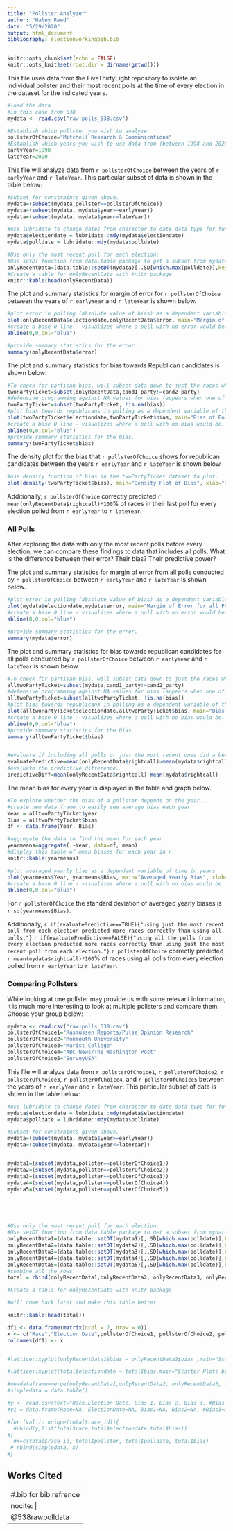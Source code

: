 ```yaml
---
title: "Pollster Analyzer"
author: "Haley Reed"
date: "5/29/2020"
output: html_document
bibliography: electionworkingbib.bib
---
```


```r
knitr::opts_chunk$set(echo = FALSE)
knitr::opts_knit$set(root.dir = dirname(getwd()))
```

This file uses data from the FiveThirtyEight repository to isolate an individual pollster and their most recent polls at the time of every election in the dataset for the indicated years.

```r
#load the data
#in this case from 538
mydata <- read.csv("raw-polls_538.csv")
```

```r
#Establish which pollster you wish to analyze:
pollsterOfChoice="Mitchell Research & Communications"
#Establish which years you wish to use data from (between 1998 and 2020):
earlyYear=1998
lateYear=2020
```

This file will analyze data from `r pollsterOfChoice` between the years of `r earlyYear` and `r lateYear`. This particular subset of data is shown in the table below:

```r
#Subset for constraints given above.
mydata=(subset(mydata,pollster==pollsterOfChoice))
mydata=(subset(mydata, mydata$year>=earlyYear))
mydata=(subset(mydata, mydata$year<=lateYear))

#use lubridate to change dates from character to date data type for functionality. 
mydata$electiondate = lubridate::mdy(mydata$electiondate)
mydata$polldate = lubridate::mdy(mydata$polldate)

```

```r
#Use only the most recent poll for each election:
#Use setDT function from data.table package to get a subset from mydata with just the max. value of the date element for each race (grouped with the keyby function). Call this new subset of data onlyRecentData.
onlyRecentData=(data.table::setDT(mydata)[,.SD[which.max(polldate)],keyby=race_id])
#Create a table for onlyRecentData with knitr package.
knitr::kable(head(onlyRecentData))
```

The plot and summary statistics for margin of error for `r pollsterOfChoice` between the years of `r earlyYear` and `r lateYear` is shown below.

```r
#plot error in polling (absolute value of bias) as a dependent variable of the date of the election. 
plot(onlyRecentData$electiondate,onlyRecentData$error, main="Margin of Error of Polls", xlab="Election Date", ylab="Margin of Error")
#create a base 0 line - visualizes where a poll with no error would be.
abline(0,0,col="blue")  

#provide summary statistics for the error.
summary(onlyRecentData$error)
```

The plot and summary statistics for bias towards Republican candidates is shown below:

```r
#To check for partisan bias, will subset data down to just the races where candidate 1 and candidate 2 are running on two different party tickets.
twoPartyTicket=subset(onlyRecentData,cand1_party!=cand2_party)
#defensive programming against NA values for bias (appears when one of the candidates is an independent) 
twoPartyTicket=subset(twoPartyTicket, !is.na(bias))
#plot bias towards republicans in polling as a dependent variable of the date of the election.
plot(twoPartyTicket$electiondate,twoPartyTicket$bias, main="Bias of Polls towards Republican Candidates", xlab="Election Date", ylab="Bias")
#create a base 0 line - visualizes where a poll with no bias would be. 
abline(0,0,col="blue")
#provide summary statistics for the bias.
summary(twoPartyTicket$bias)
```


The density plot for the bias that `r pollsterOfChoice` shows for republican candidates between the years `r earlyYear` and `r lateYear` is shown below.
```r
#use density function of bias in the twoPartyTicket dataset to plot.
plot(density(twoPartyTicket$bias), main="Density Plot of Bias", xlab="Rebulican Bias")
```

Additionally, `r pollsterOfChoice` correctly predicted `r mean(onlyRecentData$rightcall)*100`% of races in their last poll for every election polled from `r earlyYear` to `r lateYear`.

\newpage
### All Polls

After exploring the data with only the most recent polls before every election, we can compare these findings to data that includes all polls. What is the difference between their error? Their bias? Their predictive power?

The plot and summary statistics for margin of error from all polls conducted by `r pollsterOfChoice` between `r earlyYear` and `r lateYear` is shown below.

```r
#plot error in polling (absolute value of bias) as a dependent variable of the date of the election. 
plot(mydata$electiondate,mydata$error, main="Margin of Error for all Polls", xlab="Election Date", ylab="Margin of Error")
#create a base 0 line - visualizes where a poll with no error would be.
abline(0,0,col="blue")  

#provide summary statistics for the error.
summary(mydata$error)
```

The plot and summary statistics for bias towards republican candidates for all polls conducted by `r pollsterOfChoice` between `r earlyYear` and `r lateYear` is shown below.

```r
#To check for partisan bias, will subset data down to just the races where candidate 1 and candidate 2 are running on two different party tickets.
alltwoPartyTicket=subset(mydata,cand1_party!=cand2_party)
#defensive programming against NA values for bias (appears when one of the candidates is an independent) 
alltwoPartyTicket=subset(alltwoPartyTicket, !is.na(bias))
#plot bias towards republicans in polling as a dependent variable of the date of the election.
plot(alltwoPartyTicket$electiondate,alltwoPartyTicket$bias, main="Bias of Polls towards Republican Candidates for all Polls", xlab="Election Date", ylab="Bias")
#create a base 0 line - visualizes where a poll with no bias would be. 
abline(0,0,col="blue")
#provide summary statistics for the bias.
summary(alltwoPartyTicket$bias)


#evaluate if including all polls or just the most recent ones did a better job.
evaluatePredictive=mean(onlyRecentData$rightcall)>mean(mydata$rightcall)
#evaluate the predictive difference.
predictiveDiff=mean(onlyRecentData$rightcall)-mean(mydata$rightcall)
```


The mean bias for every year is displayed in the table and graph below.  

```r
#To explore whether the bias of a pollster depends on the year...
#create new data frame to easily see average bias each year
Year = alltwoPartyTicket$year
Bias = alltwoPartyTicket$bias
df <- data.frame(Year, Bias)

#aggregate the data to find the mean for each year
yearmeans=aggregate(.~Year, data=df, mean)
#display this table of mean biases for each year in r. 
knitr::kable(yearmeans)

#plot averaged yearly bias as a dependent variable of time in years
plot(yearmeans$Year, yearmeans$Bias, main="Averaged Yearly Bias", xlab="Year", ylab="Bias towards Republican Party")
#create a base 0 line - visualizes where a poll with no bias would be. 
abline(0,0,col="blue")
```



For `r pollsterOfChoice` the standard deviation of averaged yearly biases is `r sd(yearmeans$Bias)`. 


Additionally, `r if(evaluatePredictive==TRUE){"using just the most recent poll from each election predicted more races correctly than using all polls."}` `r if(evaluatePredictive==FALSE){"using all the polls from every election predicted more races correctly than using just the most recent poll from each election."}`
`r pollsterOfChoice` correctly predicted `r mean(mydata$rightcall)*100`% of races using all polls from every election polled from `r earlyYear` to `r lateYear`.

\newpage
### Comparing Pollsters
While looking at one pollster may provide us with some relevant information, it is much more interesting to look at multiple pollsters and compare them. Choose your group below:

```r
mydata <- read.csv("raw-polls_538.csv")
pollsterOfChoice1="Rasmussen Reports/Pulse Opinion Research"
pollsterOfChoice2="Monmouth University"
pollsterOfChoice3="Marist College"
pollsterOfChoice4="ABC News/The Washington Post"
pollsterOfChoice5="SurveyUSA"
```

This file will analyze data from `r pollsterOfChoice1`, `r pollsterOfChoice2`, `r pollsterOfChoice3`, `r pollsterOfChoice4`, and `r pollsterOfChoice5` between the years of `r earlyYear` and `r lateYear`. This particular subset of data is shown in the table below:

```r
#use lubridate to change dates from character to date data type for functionality. 
mydata$electiondate = lubridate::mdy(mydata$electiondate)
mydata$polldate = lubridate::mdy(mydata$polldate)

#Subset for constraints given above.
mydata=(subset(mydata, mydata$year>=earlyYear))
mydata=(subset(mydata, mydata$year<=lateYear))


mydata1=(subset(mydata,pollster==pollsterOfChoice1))
mydata2=(subset(mydata,pollster==pollsterOfChoice2))
mydata3=(subset(mydata,pollster==pollsterOfChoice3))
mydata4=(subset(mydata,pollster==pollsterOfChoice4))
mydata5=(subset(mydata,pollster==pollsterOfChoice5))





#Use only the most recent poll for each election:
#Use setDT function from data.table package to get a subset from mydata with just the max. value of the date element for each race (grouped with the keyby function). Call this new subset of data onlyRecentData.
onlyRecentData1=(data.table::setDT(mydata1)[,.SD[which.max(polldate)],keyby=race_id])
onlyRecentData2=(data.table::setDT(mydata2)[,.SD[which.max(polldate)],keyby=race_id])
onlyRecentData3=(data.table::setDT(mydata3)[,.SD[which.max(polldate)],keyby=race_id])
onlyRecentData4=(data.table::setDT(mydata4)[,.SD[which.max(polldate)],keyby=race_id])
onlyRecentData5=(data.table::setDT(mydata5)[,.SD[which.max(polldate)],keyby=race_id])
#combine all the rows
total = rbind(onlyRecentData1,onlyRecentData2, onlyRecentData3, onlyRecentData4, onlyRecentData5)

#Create a table for onlyRecentData with knitr package.

#will come back later and make this table better.

knitr::kable(head(total))

df1 <- data.frame(matrix(ncol = 7, nrow = 0))
x <- c("Race","Election Date",pollsterOfChoice1, pollsterOfChoice2, pollsterOfChoice3,pollsterOfChoice4, pollsterOfChoice5)
colnames(df1) <- x


#lattice::xyplot(onlyRecentData1$bias ~ onlyRecentData2$bias ,main="Scatter Plots by Pollster",xlab=pollsterOfChoice1, ylab=pollsterOfChoice2 )

#lattice::xyplot(total$electiondate ~ total$bias,main="Scatter Plots by Pollster",xlab="Election Date", ylab="Bias") 

#newdataframe=merge(onlyRecentData1,onlyRecentData2, onlyRecentData3, onlyRecentData4, onlyRecentData5, by.x="race", by.y="bias")
#simpledata = data.table()

#y <- read.csv(text="Race,Election Date, Bias 1, Bias 2, Bias 3, #Bias 4, Bias 5")
#y1 = data.frame(Race=NA, ElectionDate=NA, Bias1=NA, Bias2=NA, #Bias3=NA, Bias4=NA, Bias5=NA)[numeric(0), ]

#for (val in unique(total$race_id)){
  #rbind(y,list(total$race,total$electiondate,total$bias))
#}
  #x=c(total$race_id, total$pollster, total$polldate, total$bias)
 # rbind(simpledata, x)
#}

```


\newpage
## Works Cited

---
#.bib for bib refrence
nocite: |
  @538rawpolldata
---
